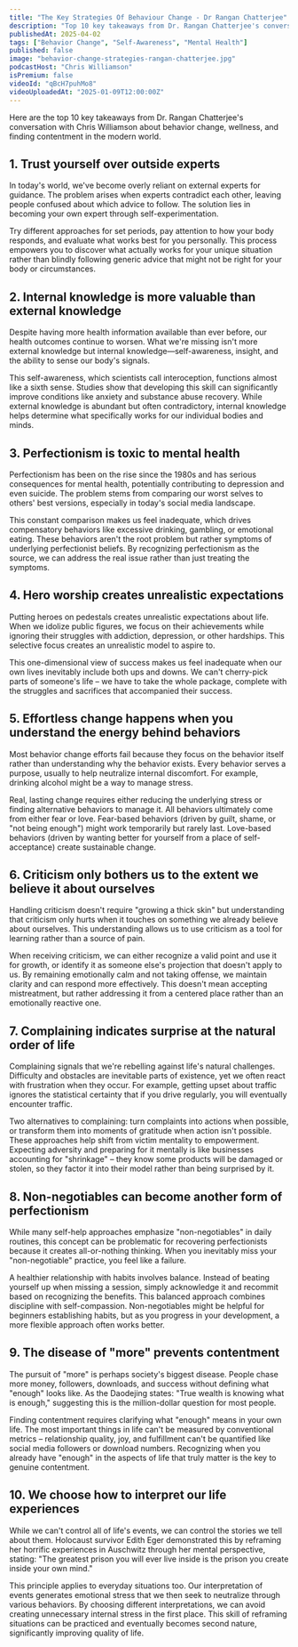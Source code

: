 ```yaml
---
title: "The Key Strategies Of Behaviour Change - Dr Rangan Chatterjee"
description: "Top 10 key takeaways from Dr. Rangan Chatterjee's conversation with Chris Williamson about behavior change, wellness, and finding contentment in the modern world."
publishedAt: 2025-04-02
tags: ["Behavior Change", "Self-Awareness", "Mental Health"]
published: false
image: "behavior-change-strategies-rangan-chatterjee.jpg"
podcastHost: "Chris Williamson"
isPremium: false
videoId: "qBcH7puhMo8"
videoUploadedAt: "2025-01-09T12:00:00Z"
---
```



<PodcastSummaryPageLayout frontmatter={frontmatter}>

Here are the top 10 key takeaways from Dr. Rangan Chatterjee's conversation with Chris Williamson about behavior change, wellness, and finding contentment in the modern world.

## 1. Trust yourself over outside experts

In today's world, we've become overly reliant on external experts for guidance. The problem arises when experts contradict each other, leaving people confused about which advice to follow. The solution lies in becoming your own expert through self-experimentation.

Try different approaches for set periods, pay attention to how your body responds, and evaluate what works best for you personally. This process empowers you to discover what actually works for your unique situation rather than blindly following generic advice that might not be right for your body or circumstances.

## 2. Internal knowledge is more valuable than external knowledge

Despite having more health information available than ever before, our health outcomes continue to worsen. What we're missing isn't more external knowledge but internal knowledge—self-awareness, insight, and the ability to sense our body's signals.

This self-awareness, which scientists call interoception, functions almost like a sixth sense. Studies show that developing this skill can significantly improve conditions like anxiety and substance abuse recovery. While external knowledge is abundant but often contradictory, internal knowledge helps determine what specifically works for our individual bodies and minds.

## 3. Perfectionism is toxic to mental health

Perfectionism has been on the rise since the 1980s and has serious consequences for mental health, potentially contributing to depression and even suicide. The problem stems from comparing our worst selves to others' best versions, especially in today's social media landscape.

This constant comparison makes us feel inadequate, which drives compensatory behaviors like excessive drinking, gambling, or emotional eating. These behaviors aren't the root problem but rather symptoms of underlying perfectionist beliefs. By recognizing perfectionism as the source, we can address the real issue rather than just treating the symptoms.

## 4. Hero worship creates unrealistic expectations

Putting heroes on pedestals creates unrealistic expectations about life. When we idolize public figures, we focus on their achievements while ignoring their struggles with addiction, depression, or other hardships. This selective focus creates an unrealistic model to aspire to.

This one-dimensional view of success makes us feel inadequate when our own lives inevitably include both ups and downs. We can't cherry-pick parts of someone's life – we have to take the whole package, complete with the struggles and sacrifices that accompanied their success.

## 5. Effortless change happens when you understand the energy behind behaviors

Most behavior change efforts fail because they focus on the behavior itself rather than understanding why the behavior exists. Every behavior serves a purpose, usually to help neutralize internal discomfort. For example, drinking alcohol might be a way to manage stress.

Real, lasting change requires either reducing the underlying stress or finding alternative behaviors to manage it. All behaviors ultimately come from either fear or love. Fear-based behaviors (driven by guilt, shame, or "not being enough") might work temporarily but rarely last. Love-based behaviors (driven by wanting better for yourself from a place of self-acceptance) create sustainable change.

## 6. Criticism only bothers us to the extent we believe it about ourselves

Handling criticism doesn't require "growing a thick skin" but understanding that criticism only hurts when it touches on something we already believe about ourselves. This understanding allows us to use criticism as a tool for learning rather than a source of pain.

When receiving criticism, we can either recognize a valid point and use it for growth, or identify it as someone else's projection that doesn't apply to us. By remaining emotionally calm and not taking offense, we maintain clarity and can respond more effectively. This doesn't mean accepting mistreatment, but rather addressing it from a centered place rather than an emotionally reactive one.

## 7. Complaining indicates surprise at the natural order of life

Complaining signals that we're rebelling against life's natural challenges. Difficulty and obstacles are inevitable parts of existence, yet we often react with frustration when they occur. For example, getting upset about traffic ignores the statistical certainty that if you drive regularly, you will eventually encounter traffic.

Two alternatives to complaining: turn complaints into actions when possible, or transform them into moments of gratitude when action isn't possible. These approaches help shift from victim mentality to empowerment. Expecting adversity and preparing for it mentally is like businesses accounting for "shrinkage" – they know some products will be damaged or stolen, so they factor it into their model rather than being surprised by it.

## 8. Non-negotiables can become another form of perfectionism

While many self-help approaches emphasize "non-negotiables" in daily routines, this concept can be problematic for recovering perfectionists because it creates all-or-nothing thinking. When you inevitably miss your "non-negotiable" practice, you feel like a failure.

A healthier relationship with habits involves balance. Instead of beating yourself up when missing a session, simply acknowledge it and recommit based on recognizing the benefits. This balanced approach combines discipline with self-compassion. Non-negotiables might be helpful for beginners establishing habits, but as you progress in your development, a more flexible approach often works better.

## 9. The disease of "more" prevents contentment

The pursuit of "more" is perhaps society's biggest disease. People chase more money, followers, downloads, and success without defining what "enough" looks like. As the Daodejing states: "True wealth is knowing what is enough," suggesting this is the million-dollar question for most people.

Finding contentment requires clarifying what "enough" means in your own life. The most important things in life can't be measured by conventional metrics – relationship quality, joy, and fulfillment can't be quantified like social media followers or download numbers. Recognizing when you already have "enough" in the aspects of life that truly matter is the key to genuine contentment.

## 10. We choose how to interpret our life experiences

While we can't control all of life's events, we can control the stories we tell about them. Holocaust survivor Edith Eger demonstrated this by reframing her horrific experiences in Auschwitz through her mental perspective, stating: "The greatest prison you will ever live inside is the prison you create inside your own mind."

This principle applies to everyday situations too. Our interpretation of events generates emotional stress that we then seek to neutralize through various behaviors. By choosing different interpretations, we can avoid creating unnecessary internal stress in the first place. This skill of reframing situations can be practiced and eventually becomes second nature, significantly improving quality of life.

</PodcastSummaryPageLayout>
